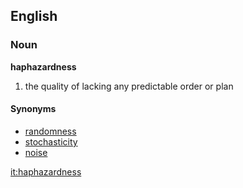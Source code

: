 ==English==

===Noun===
'''haphazardness'''

# the quality of lacking any predictable order or plan 

====Synonyms====

*[[randomness]]
*[[stochasticity]]
*[[noise]]

[[it:haphazardness]]